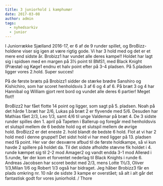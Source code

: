 ```yaml
---
title: 3 juniorhold i kamphumør
date: 2017-03-08
author: admin
tags:
  - nyhedsarkiv
  - junior
---
```


I Juniorrække Sjælland 2016-17, er 6 af de 9 runder spillet, og BroBizz-holdene viser sig igen at være rigtig gode. Vi har 3 hold med og det er et mere end sidste år. Brobizz1 har vundet alle deres kampe!! Holdet har lagt sig i spidsen med en margen på 3½ point til BMS1, med Black Knight (Præstø) og Køge1 endnu et halv point efter på 3-4 pladsen. På 5.pladsen ligger vores 2.hold. Super succes!

På de første bræts på Brobizz1 sidder de stærke brødre Sanshiro og Kishichiro, som har scoret henholdsvis 3 af 6 og 4 af 6. På bræt 3 og 4 har Hannibal og William gjort rent bord og vundet alle deres 6 partier! Meget flot!!

BroBizz2 har fået flotte 14 point og ligger, som sagt på 5. pladsen. Noah på det hårde 1.bræt har 2/6, Lukas på bræt 2 er flyvende med 5/6. Desuden har Mathias fået 2/3, Leo 1/3, samt 4/6 til unge Valdemar på bræt 4. De 3 sidste runder spilles den 1. april på Tapeten i Ballerup og foregår med henholdsvis et slutspil mellem de 6 bedste hold og et slutspil mellem de øvrige hold. BroBizz2 er det eneste 2. hold blandt de bedste 6 hold. Flot at vi har 2 hold med i denne gruppe!! Det sidst hold vi har med ligger på 13. pladsen med få point. Her var der desværre afbud til de første holdkampe, så vi kun havde 2 spillere på holdet da. Til det sidste afholdte stævne fik holdet i 4. runde kæmpet sig til 2-2 mod Amager2 og vandt endda 3-1 mod Allerød i 5.runde, før der kom et forventet nederlag til Black Knights i runde 6. Andreas Jacobsen har scoret bedst med 2/3, mens Lotte 1½/3, Oliver 1/3,Milan 1/6 og Robert 1/3 også har bidraget. Jeg håber Brobizz3 får en plads omkring nr. 10 når de sidste 3 kampe er overstået; så alt i alt går det fantastisk godt for vores juniorhold. / Thore
